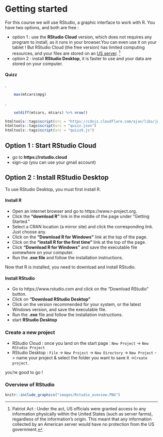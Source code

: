 # Getting started 


For this course we will use RStudio, a graphic interface to work with R.
You have two options, and both are free :

- option 1 : use the **RStudio Cloud** version, which does not requires any program to install, as it runs in your browser.You can even use it on your tablet !
But RStudio Cloud (the free version) has limited computing resources, and your files are stored on an [US server](https://en.wikipedia.org/wiki/Patriot_Act).
^[Patriot Act : Under the act, US officials were granted access to any information physically within the United States (such as server farms), regardless of the information's origin. This meant that any information collected by an American server would have no protection from the US government.]
- option 2 : install **RStudio Desktop**, it is faster to use  and your data are stored on your computer.



#### Quizz {-}

<div id="main_Quizz" tabindex=-1>
<div id="Quizz_3" ></div>
<div id="Answer_3" class="toggle"><p id="p_Answer_3">.</p>
```r
    max(mtcars$mpg)
```
</div>


<div id="Quizz_4" ></div>
<div id="Answer_4" class="toggle"><p id="p_Answer_4">.</p>
```r
    setdiff(mtcars, mtcars) %>% nrow()
```
</div>
</div>



```r
htmltools::tags$script(src = "https://cdnjs.cloudflare.com/ajax/libs/jquery/3.3.1/jquery.min.js")
htmltools::tags$script(src = "quizz.json")
htmltools::tags$script(src = "quizz9.js")
```

## Option 1 : Start RStudio Cloud {-}


- go to  **https://rstudio.cloud**
- sign-up (you can use your gmail account)





## Option 2 : Install RStudio Desktop {-}

To use RStudio Desktop, you must first install R.

#### Install R {-}

- Open an internet browser and go to https://www.r-project.org.
- Click the **"download R"** link in the middle of the page under "Getting Started."
- Select a CRAN location (a mirror site) and click the corresponding link. Just choose any.
- Click on the **"Download R for Windows"** link at the top of the page.  
- Click on the **"install R for the first time"** link at the top of the page.
- Click **"Download R for Windows"** and save the executable file somewhere on your computer.
- Run the **.exe file** and follow the installation instructions.  

Now that R is installed, you need to download and install RStudio. 


#### Install RStudio {-}

- Go to https://www.rstudio.com and click on the "Download RStudio" button.
- Click on **"Download RStudio Desktop"**
- Click on the version recommended for your system, or the latest Windows version, and save the executable file.  
- Run the **.exe** file and follow the installation instructions. 
- start **RStudio Desktop**


### Create a new project {-}

- RStudio Cloud : once you land on the start page : `New Project` -> `New RStudio Project`
- RStudio Desktop : `File` -> `New Project` -> `New Directory` -> `New Project` -> name your project &  select the folder you want to save it ->`Create project`.

you're good to go !

### Overview of RStudio {-}
```r
knitr::include_graphics("images/Rstudio_oveview.PNG")
```
